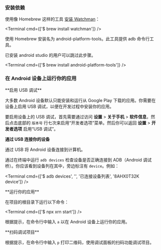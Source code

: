 
### 安装依赖

<Step label="1">

使用像 Homebrew 这样的工具 [安装 Watchman](https://facebook.github.io/watchman/docs/install#macos)：

<Terminal cmd={['$ brew install watchman']} />

</Step>

<Step label="2">

使用 Homebrew 安装名为 android-platform-tools。此工具提供 adb 命令行工具。

已安装 android studio 的用户可以跳过此步骤。

<Terminal cmd={['$ brew install android-platform-tools']} />

</Step>

### 在 Android 设备上运行你的应用

<Step label="1">
**启用 USB 调试**

大多数 Android 设备默认只能安装和运行从 Google Play 下载的应用。你需要在设备上启用 USB 调试，以便在开发过程中安装你的应用。

要启用设备上的 USB 调试，首先需要通过访问 **设置** > **关于手机** > **软件信息**，然后点击底部的 `版本号` 行七次来启用“开发者选项”菜单。然后你可以返回 **设置** > **开发者选项** 启用“USB 调试”。

</Step>

<Step label="2">

**通过 USB 连接你的设备**

通过 USB 将 Android 设备连接到计算机。

通过在终端中运行 `adb devices` 检查设备是否正确连接到 ADB（Android 调试桥）。你应该看到设备列在其中，旁边标注有 `device`。例如：

<Terminal cmd={['$ adb devices', '', '已连接设备列表', '8AHX0T32K	device']} />

</Step>

<Step label="3">
**运行你的应用**

在项目的根目录下运行以下命令：

<Terminal cmd={['$ npx xrn start']} />

根据提示，在命令行中输入 `a` 以在 Android 设备上运行你的应用。

</Step>

<Step label="4">
**扫码调试项目**

根据提示，在命令行中输入 `p` 打印二维码，使用调试面板的扫码功能调试项目。
<div className="grid grid-cols-2 gap-8">

<ContentSpotlight
  alt="image.png"
  className='max-w-320'
  src="/xrn/static/images/debug-panel/debug-qr.png"
/>

<ContentSpotlight
  alt="image.png"
  className='max-w-320'
  src="/xrn/static/images/debug-panel/scan-box.png"
/>
</div>


</Step>
